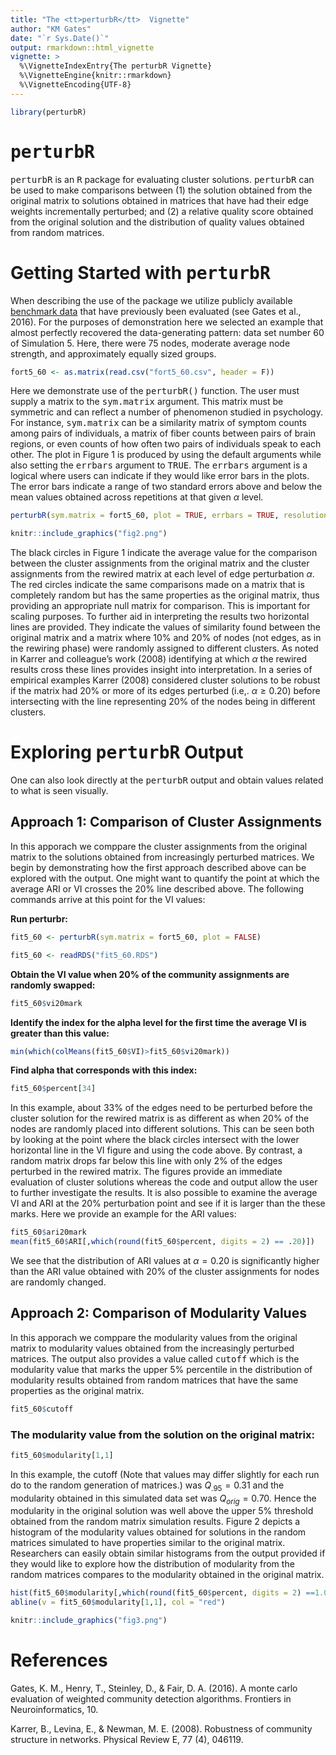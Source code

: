 ```yaml
---
title: "The <tt>perturbR</tt>  Vignette"
author: "KM Gates"
date: "`r Sys.Date()`"
output: rmarkdown::html_vignette
vignette: >
  %\VignetteIndexEntry{The perturbR Vignette}
  %\VignetteEngine{knitr::rmarkdown}
  %\VignetteEncoding{UTF-8}
---
```


```r
library(perturbR)
```

# <tt>perturbR</tt> 

<tt>perturbR</tt> is an <tt>R</tt> package for evaluating cluster solutions. <tt>perturbR</tt> can be used to make comparisons between (1) the solution obtained from the original matrix to solutions obtained in matrices that have had their edge weights incrementally perturbed; and (2) a relative quality score obtained from the original solution and the distribution of quality values obtained from random matrices.  

# Getting Started with <tt>perturbR</tt> 

When describing the use of the package we utilize publicly available [benchmark data](https://dataverse.unc.edu/dataset.xhtml?persistentId=doi:10.15139/S3/1234) that have previously been evaluated (see Gates et al., 2016). For the purposes of demonstration here we selected an example that almost perfectly recovered the data-generating pattern: data set number 60 of Simulation 5. Here, there were 75 nodes, moderate average node strength, and approximately equally sized groups.   

```r
fort5_60 <- as.matrix(read.csv("fort5_60.csv", header = F))
```

Here we demonstrate use of the <tt>perturbR()</tt> function. The user must supply a matrix to the <tt>sym.matrix</tt> argument. This matrix must be symmetric and can reflect a number of phenomenon studied in psychology. For instance, <tt>sym.matrix</tt> can be a similarity matrix of symptom counts among pairs of individuals, a matrix of fiber counts between pairs of brain regions, or even counts of how often two pairs of individuals speak to each other.  The plot in Figure 1 is produced by using the default arguments while also setting the <tt>errbars</tt> argument to <tt>TRUE</tt>. The <tt>errbars</tt> argument is a logical where users can indicate if they would like error bars in the plots. The error bars indicate a range of two standard errors above and below the mean values obtained across repetitions at that given $\alpha$ level. 

```r
perturbR(sym.matrix = fort5_60, plot = TRUE, errbars = TRUE, resolution = 0.01, reps = 100)
```

```r
knitr::include_graphics("fig2.png")
```

The black circles in Figure 1 indicate the average value for the comparison between the cluster assignments from the original matrix and the cluster assignments from the rewired matrix at each level of edge perturbation $\alpha$. The red circles indicate the same comparisons made on a matrix that is completely random but has the same properties as the original matrix, thus providing an appropriate null matrix for comparison. This is important for scaling purposes. To further aid in interpreting the results two horizontal lines are provided. They indicate the values of similarity found between the original matrix and a matrix where 10\% and 20\% of nodes (not edges, as in the rewiring phase) were randomly assigned to different clusters. As noted in Karrer and colleague's work (2008) identifying at which $\alpha$ the rewired results cross these lines provides insight into interpretation. In a series of empirical examples Karrer (2008) considered cluster solutions to be robust if the matrix had 20\% or more of its edges perturbed (i.e,. $\alpha\geq 0.20$) before intersecting with the line representing 20\% of the nodes being in different clusters. 


# Exploring <tt>perturbR</tt>  Output

One can also look directly at the <tt>perturbR</tt>  output and obtain values related to what is seen visually. 

## Approach 1: Comparison of Cluster Assignments

In this apporach we comppare the cluster assignments from the original matrix to the solutions obtained from increasingly perturbed matrices. We begin by demonstrating how the first approach described above can be explored with the output. One might want to quantify the point at which the average ARI or VI crosses the 20% line described above. The following commands arrive at this point for the VI values:   

**Run perturbr:**  

```r
fit5_60 <- perturbR(sym.matrix = fort5_60, plot = FALSE)
```

```r
fit5_60 <- readRDS("fit5_60.RDS")
```

**Obtain the VI value when 20% of the community assignments are randomly swapped:**  
```r
fit5_60$vi20mark 
```

**Identify the index for the alpha level for the first time the average VI is greater than this value:**  

```r
min(which(colMeans(fit5_60$VI)>fit5_60$vi20mark))
```

**Find alpha that corresponds with this index:**

```r
fit5_60$percent[34]
```


In this example, about 33% of the edges need to be perturbed before the cluster solution for the rewired matrix is as different as when 20% of the nodes are randomly placed into different solutions. This can be seen both by looking at the point where the black circles intersect with the lower horizontal line in the VI figure and using the code above. By contrast, a random matrix drops far below this line with only 2% of the edges perturbed in the rewired matrix. The figures provide an immediate evaluation of cluster solutions whereas the code and output allow the user to further investigate the results.  It is also possible to examine the average VI and ARI at the 20% perturbation point and see if it is larger than the these marks. Here we provide an example for the ARI values:  

```r
fit5_60$ari20mark 
mean(fit5_60$ARI[,which(round(fit5_60$percent, digits = 2) == .20)])
```

We see that the distribution of ARI values at $\alpha = 0.20$ is significantly higher than the ARI value obtained with 20\% of the cluster assignments for nodes are randomly changed. 

## Approach 2: Comparison of Modularity Values

In this apporach we comppare the modularity values from the original matrix to modularity values obtained from the increasingly perturbed matrices. The output also provides a value called <tt>cutoff</tt> which is the modularity value that marks the upper 5\% percentile in the distribution of modularity results obtained from random matrices that have the same properties as the original matrix. 

```r
fit5_60$cutoff
```

### The modularity value from the solution on the original matrix: 

```r
fit5_60$modularity[1,1]
```

In this example, the cutoff (Note that values may differ slightly for each run do to the random generation of matrices.) was $Q_{.95}=0.31$ and the modularity obtained in this simulated data set was $Q_{orig}=0.70$. Hence the modularity in the original solution was well above the upper 5\% threshold obtained from the random matrix simulation results. Figure 2 depicts a histogram of the modularity values obtained for solutions in the random matrices simulated to have properties similar to the original matrix. Researchers can easily obtain similar histograms from the output provided if they would like to explore how the distribution of modularity from the random matrices compares to the modularity obtained in the original matrix. 

```r
hist(fit5_60$modularity[,which(round(fit5_60$percent, digits = 2) ==1.00)], xlim = c(0,1))
abline(v = fit5_60$modularity[1,1], col = "red")
```

```r
knitr::include_graphics("fig3.png")
```


# References

Gates, K. M., Henry, T., Steinley, D., & Fair, D. A. (2016). A monte carlo evaluation of weighted community detection algorithms. Frontiers in Neuroinformatics, 10.

Karrer, B., Levina, E., & Newman, M. E. (2008). Robustness of community structure in networks. Physical Review E, 77 (4), 046119.
